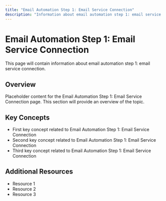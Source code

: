 ```yaml
---
title: "Email Automation Step 1: Email Service Connection"
description: "Information about email automation step 1: email service connection"
---
```


# Email Automation Step 1: Email Service Connection

This page will contain information about email automation step 1: email service connection.

## Overview

Placeholder content for the Email Automation Step 1: Email Service Connection page. This section will provide an overview of the topic.

## Key Concepts

- First key concept related to Email Automation Step 1: Email Service Connection
- Second key concept related to Email Automation Step 1: Email Service Connection
- Third key concept related to Email Automation Step 1: Email Service Connection

## Additional Resources

- Resource 1
- Resource 2
- Resource 3
